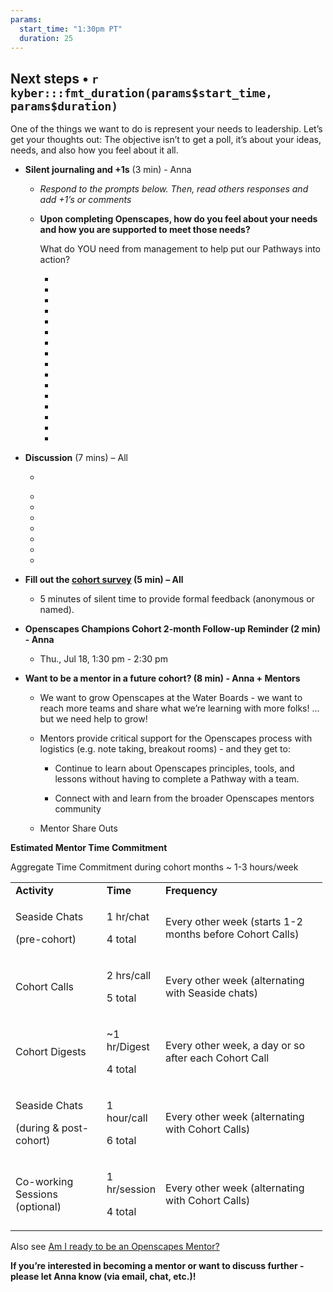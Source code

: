 ```yaml
---
params: 
  start_time: "1:30pm PT"
  duration: 25
---
```


## Next steps • `r kyber:::fmt_duration(params$start_time, params$duration)`

One of the things we want to do is represent your needs to leadership. Let’s get your thoughts out: The objective isn’t to get a poll, it's about your ideas, needs, and also how you feel about it all.

-   **Silent journaling and +1s** (3 min) - Anna

    -   *Respond to the prompts below. Then, read others responses and add +1’s or comments*

    -   **Upon completing Openscapes, how do you feel about your needs and how you are supported to meet those needs?**

        What do YOU need from management to help put our Pathways into action?

        -   ‎
        -   
        -   
        -   
        -   
        -   
        -   
        -   
        -   
        -   
        -   
        -   
        -   
        -   
        -   
        -   

-   **Discussion** (7 mins) -- All

    -   ‎

    -   

    -   

    -   

    -   

    -   

    -   

    -   

```{=html}
<!-- -->
```
-   **Fill out the [cohort survey](https://forms.gle/Jj8GvqKkXFEP9D2V6) (5 min) – All**

    -   5 minutes of silent time to provide formal feedback (anonymous or named).

```{=html}
<!-- -->
```
-   **Openscapes Champions Cohort 2-month Follow-up Reminder (2 min) - Anna**

    -   Thu., Jul 18, 1:30 pm - 2:30 pm

-   **Want to be a mentor in a future cohort? (8 min) - Anna + Mentors**

    -   We want to grow Openscapes at the Water Boards - we want to reach more teams and share what we’re learning with more folks! …but we need help to grow! 

    -   Mentors provide critical support for the Openscapes process with logistics (e.g. note taking, breakout rooms) - and they get to:

        -   Continue to learn about Openscapes principles, tools, and lessons without having to complete a Pathway with a team.

        -   Connect with and learn from the broader Openscapes mentors community

    -   Mentor Share Outs

**Estimated Mentor Time Commitment**

Aggregate Time Commitment during cohort months \~ 1-3 hours/week

+--------------------------------+---------------+----------------------------------------------------------+
| **Activity**                   | **Time**      | **Frequency**                                            |
+--------------------------------+---------------+----------------------------------------------------------+
| Seaside Chats                  | 1 hr/chat     | Every other week (starts 1-2 months before Cohort Calls) |
|                                |               |                                                          |
| (pre-cohort)                   | 4 total       |                                                          |
+--------------------------------+---------------+----------------------------------------------------------+
| Cohort Calls                   | 2 hrs/call    | Every other week (alternating with Seaside chats)        |
|                                |               |                                                          |
|                                | 5 total       |                                                          |
+--------------------------------+---------------+----------------------------------------------------------+
| Cohort Digests                 | \~1 hr/Digest | Every other week, a day or so after each Cohort Call     |
|                                |               |                                                          |
|                                | 4 total       |                                                          |
+--------------------------------+---------------+----------------------------------------------------------+
| Seaside Chats                  | 1 hour/call   | Every other week (alternating with Cohort Calls)         |
|                                |               |                                                          |
| (during & post-cohort)         | 6 total       |                                                          |
+--------------------------------+---------------+----------------------------------------------------------+
| Co-working Sessions (optional) | 1 hr/session  | Every other week (alternating with Cohort Calls)         |
|                                |               |                                                          |
|                                | 4 total       |                                                          |
+--------------------------------+---------------+----------------------------------------------------------+

Also see [Am I ready to be an Openscapes Mentor?](https://cawaterboarddatacenter.github.io/swrcb-openscapes/about_at_swrcb/mentor_guidance.html)

**If you’re interested in becoming a mentor or want to discuss further - please let Anna know (via email, chat, etc.)!**
